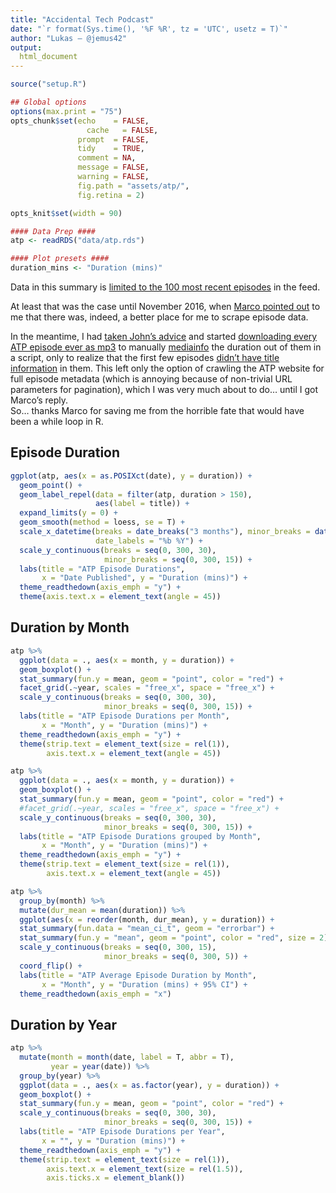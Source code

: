 ```yaml
---
title: "Accidental Tech Podcast"
date: "`r format(Sys.time(), '%F %R', tz = 'UTC', usetz = T)`"
author: "Lukas — @jemus42"
output:
  html_document
---
```


```r
source("setup.R")

## Global options
options(max.print = "75")
opts_chunk$set(echo    = FALSE,
	             cache   = FALSE,
               prompt  = FALSE,
               tidy    = TRUE,
               comment = NA,
               message = FALSE,
               warning = FALSE,
               fig.path = "assets/atp/",
               fig.retina = 2)

opts_knit$set(width = 90)

#### Data Prep ####
atp <- readRDS("data/atp.rds")

#### Plot presets ####
duration_mins <- "Duration (mins)"
```

Data in this summary is [limited to the 100 most recent episodes](https://twitter.com/caseyliss/status/706885764236361728) in the feed.

At least that was the case until November 2016, when [Marco pointed out](https://twitter.com/marcoarment/status/801550714568900608) to me that there was, indeed, a better place for me to scrape episode data. 

In the meantime, I had [taken John's advice](https://twitter.com/siracusa/status/801444008404914176) and started [downloading every ATP episode ever as mp3](https://twitter.com/Jemus42/status/801451942560022528) to manually [mediainfo](https://en.wikipedia.org/wiki/MediaInfo) the duration out of them in a script, only to realize that the first few episodes [didn't have title information](https://twitter.com/Jemus42/status/801504118816833536) in them. This left only the option of crawling the ATP website for full episode metadata (which is annoying because of non-trivial URL parameters for pagination), which I was very much about to do… until I got Marco's reply.  
So… thanks Marco for saving me from the horrible fate that would have been a while loop in R.

## Episode Duration

```r
ggplot(atp, aes(x = as.POSIXct(date), y = duration)) +
  geom_point() +
  geom_label_repel(data = filter(atp, duration > 150),
                   aes(label = title)) +
  expand_limits(y = 0) +
  geom_smooth(method = loess, se = T) +
  scale_x_datetime(breaks = date_breaks("3 months"), minor_breaks = date_breaks("1 weeks"),
                   date_labels = "%b %Y") +
  scale_y_continuous(breaks = seq(0, 300, 30),
                     minor_breaks = seq(0, 300, 15)) +
  labs(title = "ATP Episode Durations",
       x = "Date Published", y = "Duration (mins)") +
  theme_readthedown(axis_emph = "y") +
  theme(axis.text.x = element_text(angle = 45))
```

## Duration by Month

```r
atp %>%
  ggplot(data = ., aes(x = month, y = duration)) +
  geom_boxplot() +
  stat_summary(fun.y = mean, geom = "point", color = "red") +
  facet_grid(.~year, scales = "free_x", space = "free_x") +
  scale_y_continuous(breaks = seq(0, 300, 30),
                     minor_breaks = seq(0, 300, 15)) +
  labs(title = "ATP Episode Durations per Month",
       x = "Month", y = "Duration (mins)") +
  theme_readthedown(axis_emph = "y") + 
  theme(strip.text = element_text(size = rel(1)),
        axis.text.x = element_text(angle = 45))

atp %>%
  ggplot(data = ., aes(x = month, y = duration)) +
  geom_boxplot() +
  stat_summary(fun.y = mean, geom = "point", color = "red") +
  #facet_grid(.~year, scales = "free_x", space = "free_x") +
  scale_y_continuous(breaks = seq(0, 300, 30),
                     minor_breaks = seq(0, 300, 15)) +
  labs(title = "ATP Episode Durations grouped by Month",
       x = "Month", y = "Duration (mins)") +
  theme_readthedown(axis_emph = "y") +
  theme(strip.text = element_text(size = rel(1)),
        axis.text.x = element_text(angle = 45))

atp %>%
  group_by(month) %>%
  mutate(dur_mean = mean(duration)) %>%
  ggplot(aes(x = reorder(month, dur_mean), y = duration)) +
  stat_summary(fun.data = "mean_ci_t", geom = "errorbar") +
  stat_summary(fun.y = "mean", geom = "point", color = "red", size = 2) +
  scale_y_continuous(breaks = seq(0, 300, 15),
                     minor_breaks = seq(0, 300, 5)) +
  coord_flip() +
  labs(title = "ATP Average Episode Duration by Month",
       x = "Month", y = "Duration (mins) + 95% CI") +
  theme_readthedown(axis_emph = "x")
```

## Duration by Year

```r
atp %>%
  mutate(month = month(date, label = T, abbr = T),
         year = year(date)) %>%
  group_by(year) %>%
  ggplot(data = ., aes(x = as.factor(year), y = duration)) +
  geom_boxplot() +
  stat_summary(fun.y = mean, geom = "point", color = "red") +
  scale_y_continuous(breaks = seq(0, 300, 30),
                     minor_breaks = seq(0, 300, 15)) +
  labs(title = "ATP Episode Durations per Year",
       x = "", y = "Duration (mins)") +
  theme_readthedown(axis_emph = "y") +
  theme(strip.text = element_text(size = rel(1)),
        axis.text.x = element_text(size = rel(1.5)),
        axis.ticks.x = element_blank())
```
